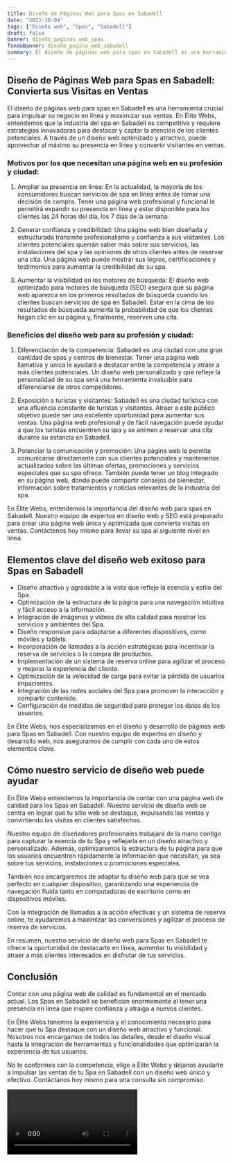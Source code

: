 ```yaml
---
title: Diseño de Páginas Web para Spas en Sabadell
date: "2023-10-04"
tags: ["Diseño web", "Spas", "Sabadell"]
draft: false
banner: diseño_paginas_web_spas
fondoBanner: diseño_pagina_web_sabadell
summary: El diseño de páginas web para spas en Sabadell es una herramienta crucial para impulsar su negocio en línea y maximizar sus ventas. En Élite Webs, entendemos que la industria del spa en Sabadell es competitiva y requiere estrategias innovadoras para destacar y captar la atención de los clientes potenciales. A través de un diseño web optimizado y atractivo, puede aprovechar al máximo su presencia en línea y convertir visitantes en ventas.
---
```



## Diseño de Páginas Web para Spas en Sabadell: Convierta sus Visitas en Ventas

El diseño de páginas web para spas en Sabadell es una herramienta crucial para impulsar su negocio en línea y maximizar sus ventas. En Élite Webs, entendemos que la industria del spa en Sabadell es competitiva y requiere estrategias innovadoras para destacar y captar la atención de los clientes potenciales. A través de un diseño web optimizado y atractivo, puede aprovechar al máximo su presencia en línea y convertir visitantes en ventas.

### Motivos por los que necesitan una página web en su profesión y ciudad:

1. Ampliar su presencia en línea: En la actualidad, la mayoría de los consumidores buscan servicios de spa en línea antes de tomar una decisión de compra. Tener una página web profesional y funcional le permitirá expandir su presencia en línea y estar disponible para los clientes las 24 horas del día, los 7 días de la semana.

2. Generar confianza y credibilidad: Una página web bien diseñada y estructurada transmite profesionalismo y confianza a sus visitantes. Los clientes potenciales querrán saber más sobre sus servicios, las instalaciones del spa y las opiniones de otros clientes antes de reservar una cita. Una página web puede mostrar sus logros, certificaciones y testimonios para aumentar la credibilidad de su spa.

3. Aumentar la visibilidad en los motores de búsqueda: El diseño web optimizado para motores de búsqueda (SEO) asegura que su página web aparezca en los primeros resultados de búsqueda cuando los clientes buscan servicios de spa en Sabadell. Estar en la cima de los resultados de búsqueda aumenta la probabilidad de que los clientes hagan clic en su página y, finalmente, reserven una cita.

### Beneficios del diseño web para su profesión y ciudad:

1. Diferenciación de la competencia: Sabadell es una ciudad con una gran cantidad de spas y centros de bienestar. Tener una página web llamativa y única le ayudará a destacar entre la competencia y atraer a más clientes potenciales. Un diseño web personalizado y que refleje la personalidad de su spa será una herramienta invaluable para diferenciarse de otros competidores.

2. Exposición a turistas y visitantes: Sabadell es una ciudad turística con una afluencia constante de turistas y visitantes. Atraer a este público objetivo puede ser una excelente oportunidad para aumentar sus ventas. Una página web profesional y de fácil navegación puede ayudar a que los turistas encuentren su spa y se animen a reservar una cita durante su estancia en Sabadell.

3. Potenciar la comunicación y promoción: Una página web le permite comunicarse directamente con sus clientes potenciales y mantenerlos actualizados sobre las últimas ofertas, promociones y servicios especiales que su spa ofrece. También puede tener un blog integrado en su página web, donde puede compartir consejos de bienestar, información sobre tratamientos y noticias relevantes de la industria del spa.

En Élite Webs, entendemos la importancia del diseño web para spas en Sabadell. Nuestro equipo de expertos en diseño web y SEO está preparado para crear una página web única y optimizada que convierta visitas en ventas. Contáctenos hoy mismo para llevar su spa al siguiente nivel en línea.

<GifSeo />

<Cta />

## Elementos clave del diseño web exitoso para Spas en Sabadell

- Diseño atractivo y agradable a la vista que refleje la esencia y estilo del Spa.
- Optimización de la estructura de la página para una navegación intuitiva y fácil acceso a la información.
- Integración de imágenes y videos de alta calidad para mostrar los servicios y ambientes del Spa.
- Diseño responsive para adaptarse a diferentes dispositivos, como móviles y tablets.
- Incorporación de llamadas a la acción estratégicas para incentivar la reserva de servicios o la compra de productos.
- Implementación de un sistema de reserva online para agilizar el proceso y mejorar la experiencia del cliente.
- Optimización de la velocidad de carga para evitar la pérdida de usuarios impacientes.
- Integración de las redes sociales del Spa para promover la interacción y compartir contenido.
- Configuración de medidas de seguridad para proteger los datos de los usuarios.

En Élite Webs, nos especializamos en el diseño y desarrollo de páginas web para Spas en Sabadell. Con nuestro equipo de expertos en diseño y desarrollo web, nos aseguramos de cumplir con cada uno de estos elementos clave.

## Cómo nuestro servicio de diseño web puede ayudar

En Élite Webs entendemos la importancia de contar con una página web de calidad para los Spas en Sabadell. Nuestro servicio de diseño web se centra en lograr que tu sitio web se destaque, impulsando las ventas y convirtiendo las visitas en clientes satisfechos.

Nuestro equipo de diseñadores profesionales trabajará de la mano contigo para capturar la esencia de tu Spa y reflejarla en un diseño atractivo y personalizado. Además, optimizaremos la estructura de tu página para que los usuarios encuentren rápidamente la información que necesitan, ya sea sobre tus servicios, instalaciones o promociones especiales.

También nos encargaremos de adaptar tu diseño web para que se vea perfecto en cualquier dispositivo, garantizando una experiencia de navegación fluida tanto en computadoras de escritorio como en dispositivos móviles.

Con la integración de llamadas a la acción efectivas y un sistema de reserva online, te ayudaremos a maximizar las conversiones y agilizar el proceso de reserva de servicios.

En resumen, nuestro servicio de diseño web para Spas en Sabadell te ofrece la oportunidad de destacarte en línea, aumentar tu visibilidad y atraer a más clientes interesados en disfrutar de tus servicios.

## Conclusión

Contar con una página web de calidad es fundamental en el mercado actual. Los Spas en Sabadell se benefician enormemente al tener una presencia en línea que inspire confianza y atraiga a nuevos clientes.

En Élite Webs tenemos la experiencia y el conocimiento necesario para hacer que tu Spa destaque con un diseño web atractivo y funcional. Nosotros nos encargamos de todos los detalles, desde el diseño visual hasta la integración de herramientas y funcionalidades que optimizarán la experiencia de tus usuarios.

No te conformes con la competencia, elige a Élite Webs y déjanos ayudarte a impulsar las ventas de tu Spa en Sabadell con un diseño web único y efectivo. Contáctanos hoy mismo para una consulta sin compromiso.

<Video />

<CtaBot job="Spas" city="Sabadell" />

<Gmaps query="Sabadell+españa+maps" />
